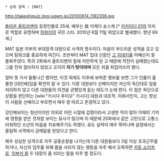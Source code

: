  * 상위 항목 : [MAT]

http://takeshiquiz.img.jugem.jp/20100614_1182306.jpg

[[돌아온 울트라맨]]의 등장인물로 25세. 배우는 故 이케다 슌스케.[* [[키카이다 01]]의 이치로 역할로 유명하며 [[하와이]]의 국민 스타. 2010년 6월 11일 위암으로 별세했다. 향년 69세.]

MAT 일본 지부의 부대장격 대원으로 사격의 명수이다. 마음이 부드러운 성격을 갖고 있으며 팀워크를 중요하게 여긴다. 초반부터 MAT 입대 신참인 [[고 히데키]]를 어째선지 잘 돌봐주었다. 특히 2화에서 울트라맨의 힘에 자만하게 된 고 때문에 작전이 실패했는데도 그를 전혀 질타하지 않았고 오히려 '''자기 탓이라며''' 모든 죄를 뒤집어쓰려 했다. 

얼마 못 가서 들통나긴 했지만, 이것 외에도 이후에 보여준 행보를 보면 그가 인품이 훌륭한 [대인배]임을 확연히 알 수 있다. 다른 대원보다 선배이지만 자신의 독단대로 일을 처리하지 않고 다른 대원들의 의견을 균형있게 듣는 태도가 눈에 띈다. 이 점은 독단으로 상황을 판단하는 [wiki:"키시다 후미오" 키시다] 대원과 대조적. 이래서인지, 고는 항상 이 사람을 선배라고 부르면서 매우 잘 따르고 존경하고 있다.

강인해보이는 청년이지만 의외로 어린 시절에 겁쟁이라서 고생한 적이 많아 이때의 기억에 영향을 받은 것처럼 보이는 묘사가 많으며 이 때문에 25화에서 같은 고민으로 고통스러워하던 소년의 마음을 치유해주기도 하였다. 유도 실력이 매우 뛰어나며 설정에서는 올림픽 사격에서 금메달을 받았다고 한다.

매우 성실한 성격으로 자주 공중순찰을 나가는데 다른 대원들보다 3일 이상 초과근무를 하거나, 자신의 임무를 위해 몸을 사리지 않는 행동을 자주 해서 오죽하면 [[카토 쇼이치로]], [[이부키 류]] 두 대장이 좀 쉬라는 말을 자주 할 정도다.
